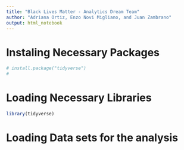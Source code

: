 ---
title: "Black Lives Matter - Analytics Dream Team"
author: "Adriana Ortiz, Enzo Novi Migliano, and Juan Zambrano"
output: html_notebook
---

# Instaling Necessary Packages

```{r}
# install.package("tidyverse")
# 
```


# Loading Necessary Libraries

```{r}
library(tidyverse)
```

# Loading Data sets for the analysis


```{r}

```
